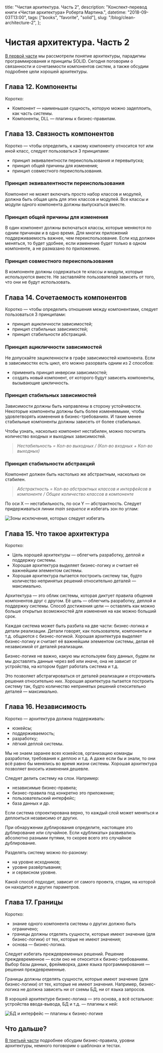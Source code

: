  title: "Чистая архитектура. Часть 2",
  description: "Конспект-перевод книги «Чистая архитектура» Роберта Мартина.",
  datetime: "2018-09-03T13:00",
  tags: ["books", "favorite", "solid"],
  slug: "/blog/clean-architecture-2",
};

# Чистая архитектура. Часть 2

[В первой части](/blog/clean-architecture/) мы рассмотрели понятие архитектуры, парадигмы программирования и принципы SOLID. Сегодня поговорим о связанности и сочетаемости компонентов систем, а также обсудим подробнее цели хорошей архитектуры.

## Глава 12. Компоненты

Коротко:

- Компонент — наименьшая сущность, которую можно задеплоить, как часть системы.
- Компоненты, DLL — плагины к бизнес-правилам.

## Глава 13. Связность компонентов

Коротко — чтобы определить, к какому компоненту относится тот или иной класс, следует пользоваться 3 принципами:

- принцип эквивалентности переиспользования и перевыпуска;
- принцип общей причины для изменения;
- принцип совместного переиспользования.

### Принцип эквивалентности переиспользования

Компонент не может включать просто набор классов и модулей, должна быть общая цель для этих классов и модулей. Все классы и модули одного компонента должны выпускаться вместе.

### Принцип общей причины для изменения

В один компонент должны включаться классы, которые меняются по одним причинам и в одно время. Для многих приложений поддерживаемость важнее, чем переиспользование. Если код должен меняться, то будет удобнее, если изменение будет только в одном компоненте, а не размазано по приложению.

### Принцип совместного переиспользования

В компоненте должны содержаться те классы и модули, которые используются вместе. Не заставляйте пользователей зависеть от того, что они не будут использовать.

## Глава 14. Сочетаемость компонентов

Коротко — чтобы определить отношения между компонентами, следует пользоваться 3 принципами:

- принцип ацикличности зависимостей;
- принцип стабильных зависимостей;
- принцип стабильности абстракций.

### Принцип ацикличности зависимостей

Не допускайте зацикленности в графе зависимостей компонента. Если в зависимостях есть цикл, его можно разорвать одним из 2 способов:

- применить принцип инверсии зависимостей;
- создать новый компонент, от которого будут зависеть компоненты, вызывающие цикличность.

### Принцип стабильных зависимостей

Зависимости должны быть направлены в сторону устойчивости. Некоторые компоненты должны быть более изменяемыми, чтобы удовлетворять изменения в бизнес-требованиях. И такие менее стабильные компоненты должны зависеть от более стабильных.

Чтобы узнать, насколько компонент нестабилен, можно посчитать количество входных и выходных зависимостей.

> _Нестабильность = Кол-во выходных / (Кол-во входных + Кол-во выходных)_

### Принцип стабильности абстракций

Компонент должен быть настолько же абстрактным, насколько он стабилен.

> _Абстрактность = Кол-во абстрактных классов и интерфейсов в компоненте / Общее количество классов в компоненте_

По оси Х — нестабильность, по оси Y — абстрактность. Следует придерживаться линии _main sequence_ и избегать зон по углам:

![Зоны исключения, которых следует избегать](/img/blog/clean-arch-4.jpg)

## Глава 15. Что такое архитектура

Коротко:

- Цель хорошей архитектуры — облегчить разработку, деплой и поддержку системы.
- Хорошая архитектура выделяет бизнес-логику и считает её важнейшим элементом системы.
- Хорошая архитектура пытается построить систему так, будто количество непринятых решений относительно деталей — максимально.

Архитектура — это облик системы, которая диктует правила общения компонентов друг с другом. Её цель — облегчить разработку, деплой и поддержку системы. Способ достижения цели — оставлять как можно больше открытых возможностей для изменения на как можно больший срок.

Каждая система может быть разбита на две части: бизнес-логика и детали реализации. Детали говорят, как пользователи, компоненты и т.д. общаются с бизнес-логикой. Хорошая архитектура выделяет бизнес-логику и считает её важнейшим элементом системы, делая её независимой от деталей реализации.

Бизнес-логике не важно, какую мы используем базу данных, будем ли мы доставлять данные через веб или иначе, она не зависит от устройства, на котором будет работать система и т.д.

Это позволяет абстрагироваться от деталей реализации и отсрочивать решения относительно них. Хорошая архитектура пытается построить систему так, будто количество непринятых решений относительно деталей — максимально.

## Глава 16. Независимость

Коротко — архитектура должна поддерживать:

- юзкейсы;
- поддерживаемость;
- разработку;
- лёгкий деплой системы.

Мы не знаем заранее всех юзкейсов, организацию команды разработки, требования к деплою и т.д. А даже если бы и знали, то они всё равно бы менялись во время жизни системы. Хорошая архитектура позволяет вносить изменения дешевле.

Следует делить систему на слои. Например:

- независимые бизнес-правила;
- бизнес-правила под конкретно это приложение;
- пользовательский интерфейс;
- база данных и др.

Если система спроектирована верно, то каждый слой может меняться и деплоиться независимо от других.

При обнаружении дублирования определите, настоящее это дублирование или случайное. Если «дубликаты» развивались абсолютно разными путями, то скорее всего это случайное дублирование.

Разделять систему можно по-разному:

- на уровне исходников;
- уровне развёртывания;
- и сервисном уровне.

Какой способ подходит, зависит от самого проекта, стадии, на которой он находится и других параметров.

## Глава 17. Границы

Коротко:

- знание одного компонента системы о других должно быть ограничено;
- границы должны отделять сущности, которые имеют значение (для бизнес-логики) от тех, которые не имеют значения;
- основа — бизнес-логика.

Следует избегать преждевременных решений. Решение преждевременное — если оно не относится к бизнес-требованиям. Выбор базы данных, фреймворка, даже языка программирования — решения преждевременные.

Границы должны отделять сущности, которые имеют значение (для бизнес-логики) от тех, которые не имеют значения. Например, бизнес-логика не должна зависеть ни от схемы БД, ни от языка запросов.

В хорошей архитектуре бизнес-логика — это основа, а всё остальное: устройства ввода-вывода, БД и т.д. — плагины к ней:

![БД и интерфейс — плагины к бизнес-логике](/img/blog/clean-arch-5.jpg)

## Что дальше?

[В третьей части](/blog/clean-architecture-3/) подробнее обсудим бизнес-правила, уровни архитектуры, немного поговорим о шаблонах и тестах.
